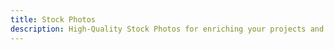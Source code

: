 ```yaml
---
title: Stock Photos
description: High-Quality Stock Photos for enriching your projects and presentations.
---
```


<Cards>
  <CustomCard
    title="Barnimages"
    url="https://barnimages.com/"
    description="Discover unique, high-res, free stock images. Perfect for personal or commercial use—no attribution needed. Exclusively at Barnimages."
    icon="/resources/stock-photos/barnimages.png"
  />
  <CustomCard
    title="Burst"
    url="https://www.shopify.com/stock-photos"
    description="Browse thousands of beautiful copyright-free images. All our pictures are free to download for personal and commercial use, no attribution required."
    icon="/resources/stock-photos/burst.png"
  />
  <CustomCard
    title="Coverr"
    url="https://coverr.co/"
    description="Discover a vast library of assets including high-quality free stock video clips and footage in HD and 4K. Perfect for personal or commercial projects."
    icon="/resources/stock-photos/coverr.png"
  />
  <CustomCard
    title="FOCA"
    url="https://focastock.com/"
    description="Use them in your website, themes, templates, projects, print materials, social posts, and more. CC0 license."
    icon="/resources/stock-photos/foca.png"
  />
  <CustomCard
    title="Freepik"
    url="https://www.freepik.com/"
    description="Millions of free graphic resources. ✓ Photos ✓ AI images ✓ Vectors ✓ Icons ✓ Templates ✓ Videos. Find out about our real-time AI art generator."
    icon="/resources/mockups/freepik.svg"
  />
  <CustomCard
    title="Lummi"
    url="https://focastock.com/"
    description="Discover our selection of the best Midjourney --sref codes, created by the most talented digital artists. From editorial, to cinematographic, illustrations, and more."
    icon="/resources/stock-photos/lummi.png"
  />
  <CustomCard
    title="Mixkit"
    url="https://mixkit.co/"
    description="Download Free Stock Video Footage, Stock Music & Premiere Pro Templates for your next video editing project. All assets can be downloaded for free!"
    icon="/resources/stock-photos/mixkit.png"
  />
  <CustomCard
    title="Pexels"
    url="https://www.pexels.com/"
    description="Free stock photos & videos you can use everywhere. Browse millions of high-quality royalty free stock images & copyright free pictures. No attribution required."
    icon="/resources/stock-photos/pexels.png"
  />
  <CustomCard
    title="Texturelabs"
    url="https://texturelabs.org/"
    description="Texturelabs is an online resource for free, original textures and tutorials for art and design."
  />
  <CustomCard
    title="Unsplash"
    url="https://unsplash.com/"
    description="Beautiful, free images and photos that you can download and use for any project. Better than any royalty free or stock photos."
    icon="/resources/stock-photos/unsplash.png"
  />
</Cards>
